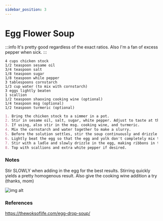 ---
sidebar_position: 3
---

# Egg Flower Soup

:::info
It's pretty good regardless of the exact ratios. Also I\'m a fan of excess pepper when sick.
:::

```mdx title="Ingredients"
4 cups chicken stock
1/2 teaspoon sesame oil
3/4 teaspoon salt
1/8 teaspoon sugar
1/8 teaspoon while pepper
3 tablespoons cornstarch
1/3 cup water (to mix with cornstarch)
3 eggs lightly beaten
1 scallion
1/2 teaspoon shaoxing cooking wine (optional)
1/4 teaspoon msg (optional)
1/2 teaspoon turmeric (optional)
```

```md title="Instructions"
1. Bring the chicken stock to a simmer in a pot.
2. Stir in sesame oil, salt, sugar, white pepper. Adjust to taste at this point.
3. If using, also stir in the msg. cooking wine, and turmeric.
4. Mix the cornstarch and water together to make a slurry.
5. Before the solution settles, stir the soup continuously and drizzle in the slurry until the soup is the desired thickness.
6. Lightly beat the egg so that the egg and yolk don't completely mix together.
7. Stir with a ladle and slowly drizzle in the egg, making ribbons in the soup. 
8. Top with scallions and extra white pepper if desired.
```

### Notes
Stir SLOWLY when adding in the egg for the best results. Stirring quickly yields a pretty homogenous result. 
Also give the cooking wine addition a try (thanks, mom)

![img alt](@site/docs/chinese/static/egg-flour-soup.png)

### References
https://thewoksoflife.com/egg-drop-soup/

